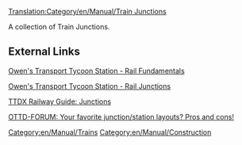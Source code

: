 [[Translation:Category/en/Manual/Train Junctions]]
[[Category:en/Manual/Trains]]
[[Category:en/Manual/Construction]]

A collection of Train Junctions.

==External Links==
[http://www.transporttycoon.net/rail Owen's Transport Tycoon Station - Rail Fundamentals]

[http://www.transporttycoon.net/junctions Owen's Transport Tycoon Station - Rail Junctions]

[http://www-user.tu-chemnitz.de/~dou/ttdx/network.html#junctions TTDX Railway Guide: Junctions]

[http://www.tt-forums.net/viewtopic.php?p=251709#251709 OTTD-FORUM: Your favorite junction/station layouts? Pros and cons!]